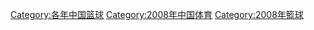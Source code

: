 [[Category:各年中国篮球|Category:各年中国篮球]]
[[Category:2008年中国体育|Category:2008年中国体育]]
[[Category:2008年籃球|Category:2008年籃球]]